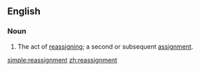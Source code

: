 ==English==
===Noun===
{{en-noun}}
# The act of [[reassign]]ing; a second or subsequent [[assignment]].

[[simple:reassignment]]
[[zh:reassignment]]